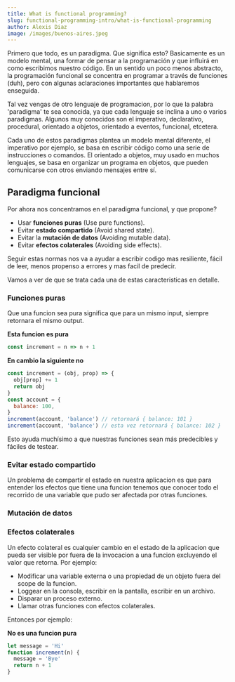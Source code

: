 ```yaml
---
title: What is functional programming?
slug: functional-programming-intro/what-is-functional-programming
author: Alexis Diaz
image: /images/buenos-aires.jpeg
---
```


Primero que todo, es un paradigma. Que significa esto? Basicamente es un modelo
mental, una formar de pensar a la programación y que influirá en como escribimos
nuestro código. En un sentido un poco menos abstracto, la programación funcional
se concentra en programar a través de funciones (duh), pero con algunas
aclaraciones importantes que hablaremos enseguida.

Tal vez vengas de otro lenguaje de programacion, por lo que la palabra
'paradigma' te sea conocida, ya que cada lenguaje se inclina a uno o varios
paradigmas. Algunos muy conocidos son el imperativo, declarativo, procedural,
orientado a objetos, orientado a eventos, funcional, etcetera.

Cada uno de estos paradigmas plantea un modelo mental diferente, el imperativo
por ejemplo, se basa en escribir código como una serie de instrucciones o
comandos. El orientado a objetos, muy usado en muchos lenguajes, se basa en
organizar un programa en objetos, que pueden comunicarse con otros enviando
mensajes entre sí.

## Paradigma funcional

Por ahora nos concentramos en el paradigma funcional, y que propone?

- Usar **funciones puras** (Use pure functions).
- Evitar **estado compartido** (Avoid shared state).
- Evitar la **mutación de datos** (Avoiding mutable data).
- Evitar **efectos colaterales** (Avoiding side effects).

Seguir estas normas nos va a ayudar a escribir codigo mas resiliente, fácil de
leer, menos propenso a errores y mas facil de predecir.

Vamos a ver de que se trata cada una de estas caracteristicas en detalle.

### Funciones puras

Que una funcion sea pura significa que para un mismo input, siempre retornara el
mismo output.

**Esta funcion es pura**

```js
const increment = n => n + 1
```

**En cambio la siguiente no**

```js
const increment = (obj, prop) => {
  obj[prop] += 1
  return obj
}
const account = {
  balance: 100,
}
increment(account, 'balance') // retornará { balance: 101 }
increment(account, 'balance') // esta vez retornará { balance: 102 }
```

Esto ayuda muchísimo a que nuestras funciones sean más predecibles y fáciles de
testear.

### Evitar **estado compartido**

Un problema de compartir el estado en nuestra aplicacion es que para entender
los efectos que tiene una funcion tenemos que conocer todo el recorrido de una
variable que pudo ser afectada por otras funciones.

### Mutación de datos

### Efectos colaterales

Un efecto colateral es cualquier cambio en el estado de la aplicacion que pueda
ser visible por fuera de la invocacion a una funcion excluyendo el valor que
retorna. Por ejemplo:

- Modificar una variable externa o una propiedad de un objeto fuera del scope de
  la funcion.
- Loggear en la consola, escribir en la pantalla, escribir en un archivo.
- Disparar un proceso externo.
- Llamar otras funciones con efectos colaterales.

Entonces por ejemplo:

**No es una funcion pura**

```js
let message = 'Hi'
function increment(n) {
  message = 'Bye'
  return n + 1
}
```
